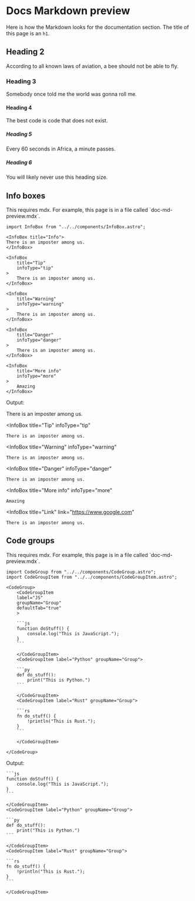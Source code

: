 
# Docs Markdown preview

Here is how the Markdown looks for the documentation section. The title of this page is an `h1`.

## Heading 2

According to all known laws of aviation, a bee should not be able to fly.

### Heading 3

Somebody once told me the world was gonna roll me.

#### Heading 4

The best code is code that does not exist.

##### Heading 5

Every 60 seconds in Africa, a minute passes.

##### Heading 6

You will likely never use this heading size.

## Info boxes

<InfoBox title="Note">
	<p>This requires mdx. For example, this page is in a file called `doc-md-preview.mdx`.</p>
</InfoBox>

```mdx
import InfoBox from "../../components/InfoBox.astro";

<InfoBox title="Info">
There is an imposter among us.
</InfoBox>

<InfoBox
	title="Tip"
	infoType="tip"
>
	There is an imposter among us.
</InfoBox>

<InfoBox
	title="Warning"
	infoType="warning"
>
	There is an imposter among us.
</InfoBox>

<InfoBox
	title="Danger"
	infoType="danger"
>
	There is an imposter among us.
</InfoBox>

<InfoBox
	title="More info"
	infoType="more"
>
	Amazing
</InfoBox>
```

Output:

<InfoBox title="Info">
There is an imposter among us.
</InfoBox>

<InfoBox
	title="Tip"
	infoType="tip"
>
	There is an imposter among us.
</InfoBox>

<InfoBox
	title="Warning"
	infoType="warning"
>
	There is an imposter among us.
</InfoBox>

<InfoBox
	title="Danger"
	infoType="danger"
>
	There is an imposter among us.
</InfoBox>

<InfoBox
	title="More info"
	infoType="more"
>
	Amazing
</InfoBox>

<InfoBox
	title="Link"
	link="https://www.google.com"
>
	There is an imposter among us.
</InfoBox>

## Code groups

<InfoBox title="Note">
	<p>This requires mdx. For example, this page is in a file called `doc-md-preview.mdx`.</p>
</InfoBox>

````mdx
import CodeGroup from "../../components/CodeGroup.astro";
import CodeGroupItem from "../../components/CodeGroupItem.astro";

<CodeGroup>
	<CodeGroupItem
	label="JS"
	groupName="Group"
	defaultTab="true"
	>

    ```js
    function doStuff() {
    	console.log("This is JavaScript.");
    }
    ```

    </CodeGroupItem>
    <CodeGroupItem label="Python" groupName="Group">

    ```py
    def do_stuff():
    	print("This is Python.")
    ```

    </CodeGroupItem>
    <CodeGroupItem label="Rust" groupName="Group">

    ```rs
    fn do_stuff() {
    	!println("This is Rust.");
    }
    ```

    </CodeGroupItem>

</CodeGroup>
````

Output:

<CodeGroup>
	<CodeGroupItem
	label="JS"
	groupName="Group"
	defaultTab="true"
	>

    ```js
    function doStuff() {
    	console.log("This is JavaScript.");
    }
    ```

    </CodeGroupItem>
    <CodeGroupItem label="Python" groupName="Group">

    ```py
    def do_stuff():
    	print("This is Python.")
    ```

    </CodeGroupItem>
    <CodeGroupItem label="Rust" groupName="Group">

    ```rs
    fn do_stuff() {
    	!println("This is Rust.");
    }
    ```

    </CodeGroupItem>

</CodeGroup>
